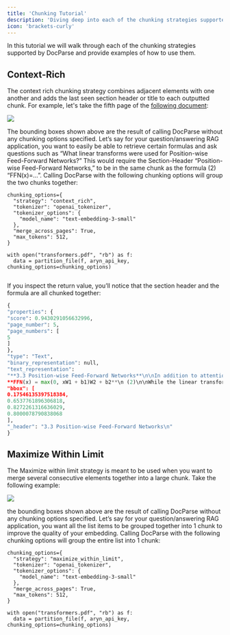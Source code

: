 ```yaml
---
title: 'Chunking Tutorial'
description: 'Diving deep into each of the chunking strategies supported by Aryn DocParse'
icon: 'brackets-curly'
---
```


In this tutorial we will walk through each of the chunking strategies supported by DocParse and provide examples of how to use them. 

## Context-Rich

The context rich chunking strategy combines adjacent elements with one another and adds the last seen section header or title to each outputted chunk. For example, let's take the fifth page of the [following document](http://arxiv.org/pdf/1706.03762): 
 
 <Frame>
  <img src="../images/transformers_image.png" />
</Frame>

The bounding boxes shown above are the result of calling DocParse without any chunking options specified. Let’s say for your question/answering RAG application, you want to easily be able to retrieve certain formulas and ask questions such as “What linear transforms were used for Position-wise Feed-Forward Networks?” This would require the Section-Header “Position-wise Feed-Forward Networks,” to be in the same chunk as the formula (2) “FFN(x)=…”. Calling DocParse with the following chunking options will group the two chunks together: 

```
chunking_options={
  "strategy": "context_rich",
  "tokenizer": "openai_tokenizer",
  "tokenizer_options": {
    "model_name": "text-embedding-3-small"
  },
  "merge_across_pages": True,
  "max_tokens": 512,
}

with open("transformers.pdf", "rb") as f:
  data = partition_file(f, aryn_api_key, chunking_options=chunking_options)
  

```

If you inspect the return value, you’ll notice that the section header and the formula are all chunked together:

```python
{
"properties": {
"score": 0.9430291056632996,
"page_number": 5,
"page_numbers": [
5
]
},
"type": "Text",
"binary_representation": null,
"text_representation": 
"**3.3 Position-wise Feed-Forward Networks**\n\nIn addition to attention sub-layers, each of the layers in our encoder and decoder contains a fully\nconnected feed-forward network, which is applied to each position separately and identically. This\nconsists of two linear transformations with a ReLU activation in between.\n\n
**FFN(x) = max(0, xW1 + b1)W2 + b2**\n (2)\n\nWhile the linear transformations are the same across different positions, they use different parameters\nfrom layer to layer. Another way of describing this is as two convolutions with kernel size 1.\nThe dimensionality of input and output is dmodel = 512, and the inner-layer has dimensionality\ndf f = 2048.\n",
"bbox": [
0.17546135397518384,
0.6537761896306818,
0.8272261316636029,
0.8000078790838068
],
"_header": "3.3 Position-wise Feed-Forward Networks\n"
}
```

## Maximize Within Limit

The Maximize within limit strategy is meant to be used when you want to merge several consecutive elements together into a large chunk. Take the following example: 

<Frame>
  <img src="../images/intro_algorithms.png" />
</Frame>


the bounding boxes shown above are the result of calling DocParse without any chunking options specified. Let’s say for your question/answering RAG application, you want all the list items to be grouped together into 1 chunk to improve the quality of your embedding. Calling DocParse with the following chunking options will group the entire list into 1 chunk: 

```
chunking_options={
  "strategy": "maximize_within_limit",
  "tokenizer": "openai_tokenizer",
  "tokenizer_options": {
    "model_name": "text-embedding-3-small"
  },
  "merge_across_pages": True,
  "max_tokens": 512,
}

with open("transformers.pdf", "rb") as f:
  data = partition_file(f, aryn_api_key, chunking_options=chunking_options)

```
